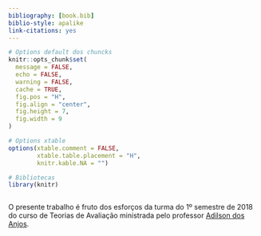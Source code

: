 ```yaml
---
bibliography: [book.bib]
biblio-style: apalike
link-citations: yes
---
```


```r
# Options default dos chuncks
knitr::opts_chunk$set(
  message = FALSE,
  echo = FALSE,
  warning = FALSE,
  cache = TRUE,
  fig.pos = "H",
  fig.align = "center",
  fig.height = 7,
  fig.width = 9
)

# Options xtable
options(xtable.comment = FALSE,
        xtable.table.placement = "H",
        knitr.kable.NA = "")
```

```r
# Bibliotecas
library(knitr)
```

```r

```

O presente trabalho é fruto dos esforços da turma do 1º semestre de 2018
do curso de Teorias de Avaliação ministrada pelo professor
[Adilson dos Anjos]().
